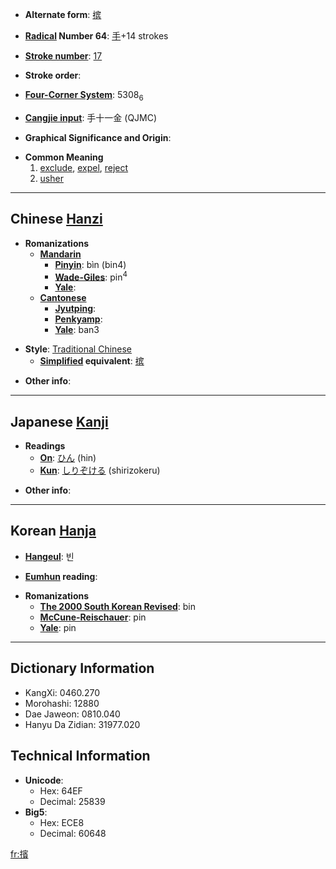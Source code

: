 * '''Alternate form''': [[摈]]

* '''[[Wiktionary:Chinese radical index| Radical]] Number 64''': [[Wiktionary:Chinese radical index 手|手]]+14 strokes

* '''[[Wiktionary:Chinese total strokes index|Stroke number]]''': [[Wiktionary:Chinese total strokes index 17|17]]

* '''Stroke order''': 

* '''[[Wiktionary:Chinese four corner index|Four-Corner System]]''': 5308<sub>6</sub>

* '''[[Wiktionary:Chinese Cangjie index|Cangjie input]]''': 手十一金 (QJMC)

* '''Graphical Significance and Origin''': 

* '''Common Meaning'''
*#[[exclude]], [[expel]], [[reject]]
*# [[usher]]


----

== Chinese [[Hanzi]] ==

* '''Romanizations'''
** '''[[Mandarin]]'''
*** '''[[Pinyin]]''': bìn (bin4)
*** '''[[Wade-Giles]]''': pin<sup>4</sup>
*** '''[[Yale]]''': 
** '''[[Cantonese]]'''
*** '''[[Jyutping]]''':
*** '''[[Penkyamp]]''': 
*** '''[[Yale]]''': ban3

* '''Style''': [[Traditional Chinese]] 
** '''[[Simplified Chinese|Simplified]] equivalent''': [[摈]]

* '''Other info''': 

----

== Japanese [[Kanji]] ==

* '''Readings'''
** '''[[On]]''': [[ひん]] (hin)
** '''[[Kun]]''': [[しりぞける]] (shirizokeru)

* '''Other info''':  

----

== Korean [[Hanja]] ==

* '''[[Hangeul]]''': 빈

* '''[[Eumhun]] reading''': 

* '''Romanizations'''
** '''[[The 2000 South Korean Revised Romanization|The 2000 South Korean Revised]]''': bin
** '''[[McCune-Reischauer]]''': pin
** '''[[Yale]]''': pin

----

== Dictionary Information ==

* KangXi: 0460.270
* Morohashi: 12880
* Dae Jaweon: 0810.040
* Hanyu Da Zidian: 31977.020

== Technical Information ==

* '''Unicode''':
** Hex: 64EF
** Decimal: 25839
* '''Big5''':
** Hex: ECE8
** Decimal: 60648

[[fr:擯]]